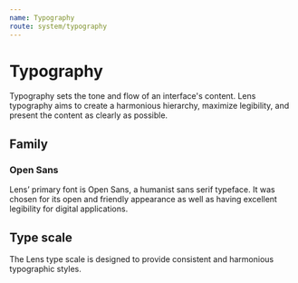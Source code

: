 ```yaml
---
name: Typography
route: system/typography
---
```



# Typography

Typography sets the tone and flow of an interface's content. Lens typography
aims to create a harmonious hierarchy, maximize legibility, and present the
content as clearly as possible.

## Family

### Open Sans

Lens’ primary font is Open Sans, a humanist sans serif typeface. It was chosen for its open and friendly appearance as well as having excellent legibility for digital applications.

<FontWeightDemo />

## Type scale

The Lens type scale is designed to provide consistent and harmonious typographic styles.

<TypeScaleDemo />
